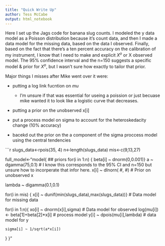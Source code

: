 ```yaml
---
title: "Quick Write Up"
author: Tess McCabe
output: html_notebook
---
```



Here I set up the Jags code for banana slug counts. I modeled the y data model as a Poisson distribution because it's count data, and then I made a data model for the missing data, based on the data I observed. Finally, based on the fact that there's a ten percent accuracy on the calibration of my instrument, I know that I need to make and explicit $X^o$ or X observed model. The 95% confidence interval and the n=150 suggests a specific model & prior for $X^o$, but I wasn't sure how exactly to tailor that prior. 


Major things I misses after Mike went over it were:

- putting a log link fucntion on $mu$

    - I'm unsure if that was essential for useing a poission or just becuase mike wanted it to look like a logistic curve that decreases.
    
- putting a prior on the unobserved x[i] 

- put a process model on sigma to account for the heteroskedacity change (10% accuracy)

- bacekd out the prior on the a component of the sigma proccess model using the central tendencies 


```r

slugs_data<-rpois(35, 4)
n<-length(slugs_data)
mis<-c(9,13,27)

full_model<-"model{
  ## priors
  for(i in 1:n) { beta[i] ~ dnorm(0,0.001)}
  a ~ dgamma(75,0.1) # I know this corresponds to the 95% CI and n=150 but unsure how to incorperate that infor here. 
x[i] ~ dlnorn( #, #) # Prior on unobserved x

  lambda ~ digamma(0.1,0.1) 

  for(i in mis) { x[i] ~ dunif(min(slugs_data),max(slugs_data))}  # Data model for missing data

  for(i in 1:n){
    xo[i] ~ dnorm(x[i],sigma)  # Data model for observed 
    log(mu[i]) <- beta[1]+beta[2]*x[i] # process model
    y[i] ~ dpois(mu[i],lambda)  # data model for y
    
    sigma[i] ~ 1/sqrt(a*x[i])
  }
}"

